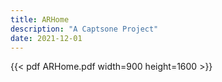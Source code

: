 ```yaml
---
title: ARHome
description: "A Captsone Project"
date: 2021-12-01
---
```


{{< pdf ARHome.pdf width=900 height=1600 >}}